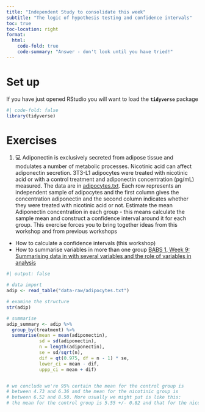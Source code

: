 ```yaml
---
title: "Independent Study to consolidate this week"
subtitle: "The logic of hypothesis testing and confidence intervals"
toc: true
toc-location: right
format:
  html:
    code-fold: true
    code-summary: "Answer - don't look until you have tried!"
---
```


# Set up

If you have just opened RStudio you will want to load the **`tidyverse`** package

```r
#| code-fold: false
library(tidyverse)
```

# Exercises

1.  💻 Adiponectin is exclusively secreted from adipose tissue and modulates a number of metabolic processes. Nicotinic acid can affect adiponectin secretion. 3T3-L1 adipocytes were treated with nicotinic acid or with a control treatment and adiponectin concentration (pg/mL) measured. The data are in [adipocytes.txt](data-raw/adipocytes.txt). Each row represents an independent sample of adipocytes and the first column gives the concentration adiponectin and the second column indicates whether they were treated with nicotinic acid or not. Estimate the mean Adiponectin concentration in each group - this means calculate the sample mean and construct a confidence interval around it for each group. This exercise forces you to bring together ideas from this workshop and from previous workshops

-   How to calculate a confidence intervals (this workshop)  
-   How to summarise variables in more than one group [BABS 1, Week 9: Summarising data in with several variables and the role of variables in analysis](../../r4babs1/week-9/workshop.html#summarise)

```r
#| output: false

# data import
adip <- read_table("data-raw/adipocytes.txt")

# examine the structure
str(adip)

# summarise
adip_summary <- adip %>% 
  group_by(treatment) %>% 
  summarise(mean = mean(adiponectin),
            sd = sd(adiponectin),
            n = length(adiponectin),
            se = sd/sqrt(n),
            dif = qt(0.975, df = n - 1) * se,
            lower_ci = mean - dif,
            uppp_ci = mean + dif)


# we conclude we're 95% certain the mean for the control group is 
# between 4.73 and 6.36 and the mean for the nicotinic group is 
# between 6.52 and 8.50. More usually we might put is like this:
# the mean for the control group is 5.55 +/- 0.82 and that for the nicotinic group is 7.51 +/- 0.99


```

